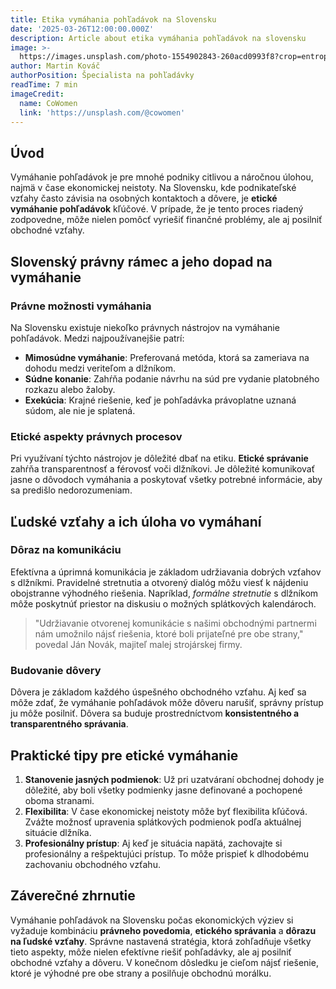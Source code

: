 ```yaml
---
title: Etika vymáhania pohľadávok na Slovensku
date: '2025-03-26T12:00:00.000Z'
description: Article about etika vymáhania pohľadávok na slovensku
image: >-
  https://images.unsplash.com/photo-1554902843-260acd0993f8?crop=entropy&cs=tinysrgb&fit=max&fm=jpg&ixid=M3w3MjA5MjJ8MHwxfHJhbmRvbXx8fHx8fHx8fDE3NDMwMjQyNjV8&ixlib=rb-4.0.3&q=80&w=1080
author: Martin Kováč
authorPosition: Špecialista na pohľadávky
readTime: 7 min
imageCredit:
  name: CoWomen
  link: 'https://unsplash.com/@cowomen'
---
```

## Úvod

Vymáhanie pohľadávok je pre mnohé podniky citlivou a náročnou úlohou, najmä v čase ekonomickej neistoty. Na Slovensku, kde podnikateľské vzťahy často závisia na osobných kontaktoch a dôvere, je **etické vymáhanie pohľadávok** kľúčové. V prípade, že je tento proces riadený zodpovedne, môže nielen pomôcť vyriešiť finančné problémy, ale aj posilniť obchodné vzťahy.

## Slovenský právny rámec a jeho dopad na vymáhanie

### Právne možnosti vymáhania

Na Slovensku existuje niekoľko právnych nástrojov na vymáhanie pohľadávok. Medzi najpoužívanejšie patrí:

- **Mimosúdne vymáhanie**: Preferovaná metóda, ktorá sa zameriava na dohodu medzi veriteľom a dlžníkom.
- **Súdne konanie**: Zahŕňa podanie návrhu na súd pre vydanie platobného rozkazu alebo žaloby.
- **Exekúcia**: Krajné riešenie, keď je pohľadávka právoplatne uznaná súdom, ale nie je splatená.

### Etické aspekty právnych procesov

Pri využívaní týchto nástrojov je dôležité dbať na etiku. **Etické správanie** zahŕňa transparentnosť a férovosť voči dlžníkovi. Je dôležité komunikovať jasne o dôvodoch vymáhania a poskytovať všetky potrebné informácie, aby sa predišlo nedorozumeniam.

## Ľudské vzťahy a ich úloha vo vymáhaní

### Dôraz na komunikáciu

Efektívna a úprimná komunikácia je základom udržiavania dobrých vzťahov s dlžníkmi. Pravidelné stretnutia a otvorený dialóg môžu viesť k nájdeniu obojstranne výhodného riešenia. Napríklad, *formálne stretnutie* s dlžníkom môže poskytnúť priestor na diskusiu o možných splátkových kalendároch.

> "Udržiavanie otvorenej komunikácie s našimi obchodnými partnermi nám umožnilo nájsť riešenia, ktoré boli prijateľné pre obe strany," povedal Ján Novák, majiteľ malej strojárskej firmy.

### Budovanie dôvery

Dôvera je základom každého úspešného obchodného vzťahu. Aj keď sa môže zdať, že vymáhanie pohľadávok môže dôveru narušiť, správny prístup ju môže posilniť. Dôvera sa buduje prostredníctvom **konsistentného a transparentného správania**.

## Praktické tipy pre etické vymáhanie

1. **Stanovenie jasných podmienok**: Už pri uzatváraní obchodnej dohody je dôležité, aby boli všetky podmienky jasne definované a pochopené oboma stranami.
2. **Flexibilita**: V čase ekonomickej neistoty môže byť flexibilita kľúčová. Zvážte možnosť upravenia splátkových podmienok podľa aktuálnej situácie dlžníka.
3. **Profesionálny prístup**: Aj keď je situácia napätá, zachovajte si profesionálny a rešpektujúci prístup. To môže prispieť k dlhodobému zachovaniu obchodného vzťahu.

## Záverečné zhrnutie

Vymáhanie pohľadávok na Slovensku počas ekonomických výziev si vyžaduje kombináciu **právneho povedomia**, **etického správania** a **dôrazu na ľudské vzťahy**. Správne nastavená stratégia, ktorá zohľadňuje všetky tieto aspekty, môže nielen efektívne riešiť pohľadávky, ale aj posilniť obchodné vzťahy a dôveru. V konečnom dôsledku je cieľom nájsť riešenie, ktoré je výhodné pre obe strany a posilňuje obchodnú morálku.

